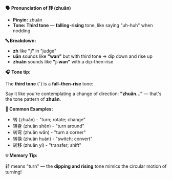 **🗣️ Pronunciation of 转 (zhuǎn)**

- **Pinyin:** zhuǎn
- **Tone: Third tone** — **falling-rising** tone, like saying "uh-huh" when nodding

**🔤 Breakdown:**

- **zh** like **"j"** in "judge"
- **uǎn** sounds like **"wan"** but with third tone → dip down and rise up
- **zhuǎn** sounds like **"j-wan"** with a dip-then-rise

**🎧 Tone tip:**

The **third tone** (ˇ) is a **fall–then-rise** tone:

Say it like you're contemplating a change of direction: **"zhuǎn..."** — that's the tone pattern of
**zhuǎn**.

**📝 Common Examples:**

- 转 (zhuǎn) - "turn; rotate; change"
- 转身 (zhuǎn shēn) - "turn around"
- 转弯 (zhuǎn wān) - "turn a corner"
- 转换 (zhuǎn huàn) - "switch; convert"
- 转移 (zhuǎn yí) - "transfer; shift"

**💡 Memory Tip:**

转 means "turn" — the **dipping and rising** tone mimics the circular motion of turning!

